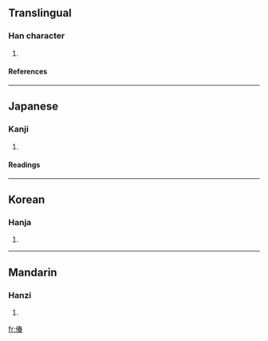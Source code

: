 ==Translingual==
===Han character===
{{Han char|rn=9|rad=人|as=09|sn=11|four=2526<sub>3</sub>|canj=人手大日 (OQKA)}}
# {{defn|Han}}
====References====
{{Han ref|kx=0110.010|dkj=00833|dj=0233.140|hdz=10186.080|uh=5046|ud=20550|bh=D462|bd=54370}}
----
==Japanese==
===Kanji===
{{ja-kanji|grade=|rs=人09}}
# {{defn|Japanese}}
====Readings====
{{ja-readings|on=[[しゅん]] (shun)|kun=[[あつい]] (atsui), [[うごめく]] (ugomeku)}}
----
==Korean==
===Hanja===
{{ko-hanja|hangeul=춘|rv=chun|mr=ch'un}}
# {{defn|Korean}}
----
==Mandarin==
===Hanzi===
{{cmn-hanzi|pin=[[chǔn]] ([[chun3]])|wg=ch'un<sup>3</sup>}}
# {{defn|Mandarin}}

[[fr:偆]]